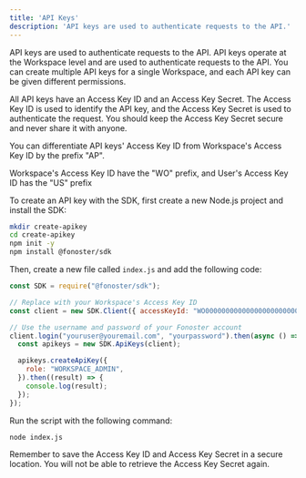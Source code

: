 ```yaml
---
title: 'API Keys'
description: 'API keys are used to authenticate requests to the API.'
---
```


API keys are used to authenticate requests to the API. API keys operate at the Workspace level and are used to authenticate requests to the API. You can create multiple API keys for a single Workspace, and each API key can be given different permissions.

All API keys have an Access Key ID and an Access Key Secret. The Access Key ID is used to identify the API key, and the Access Key Secret is used to authenticate the request. You should keep the Access Key Secret secure and never share it with anyone.

You can differentiate API keys' Access Key ID from Workspace's Access Key ID by the prefix "AP".

<Tip>
  Workspace's Access Key ID have the "WO" prefix, and User's Access Key ID has the "US" prefix
</Tip>

To create an API key with the SDK, first create a new Node.js project and install the SDK:

```bash
mkdir create-apikey
cd create-apikey
npm init -y
npm install @fonoster/sdk
```

Then, create a new file called `index.js` and add the following code:

```javascript
const SDK = require("@fonoster/sdk");

// Replace with your Workspace's Access Key ID
const client = new SDK.Client({ accessKeyId: "WO00000000000000000000000000000000" });

// Use the username and password of your Fonoster account
client.login("youruser@youremail.com", "yourpassword").then(async () => {
  const apikeys = new SDK.ApiKeys(client);

  apikeys.createApiKey({
    role: "WORKSPACE_ADMIN",
  }).then((result) => {
    console.log(result);
  });
});
```

Run the script with the following command:

```bash
node index.js
```

Remember to save the Access Key ID and Access Key Secret in a secure location. You will not be able to retrieve the Access Key Secret again.